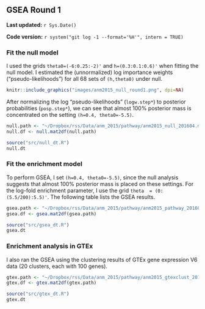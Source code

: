 ## GSEA Round 1 {#anm2015-1}

**Last updated:** `r Sys.Date()`

**Code version:** `r system("git log -1 --format='%H'", intern = TRUE)`

### Fit the null model

I used the grids `theta0=(-6:0.25:-2)'` and `h=(0.3:0.1:0.6)'` when fitting the null model. I estimated the (unnormalized) log importance weights ("pseudo-likelihoods") for all 68 sets of `(h,theta0)` under null. 

```r
knitr::include_graphics("images/anm2015_null_round1.png", dpi=NA)
```

After normalizing the log "pseudo-likelihoods" (`logw.step*`) to posterior probabilities (`posp.step*`), we can see that almost 100% posterior mass is concentrated on the setting `(h=0.4, theta0=-5.5)`.
```r
null.path <- "~/Dropbox/rss/Data/anm_2015/pathway/anm2015_null_201604.mat"
null.df <- null.mat2df(null.path)
```

```r
source("src/null_dt.R")
null.dt
```

### Fit the enrichment model

To perform GSEA, I set `(h=0.4, theta0=-5.5)`, since the null analysis suggests that almost 100% posterior mass is placed on these settings. For the log-fold enrichment parameter, I use the grid `theta  = (0:(5.5/200):5.5)'`. The following table lists the GSEA results. 
```r
gsea.path <- "~/Dropbox/rss/Data/anm_2015/pathway/anm2015_pathway_201604.mat"
gsea.df <- gsea.mat2df(gsea.path) 
```

```r
source("src/gsea_dt.R")
gsea.dt
```

### Enrichment analysis in GTEx

I also ran the GSEA using the clustering results of GTEx gene expression V6 data (20 clusters, each with 100 genes).
```r
gtex.path <- "~/Dropbox/rss/Data/anm_2015/pathway/anm2015_gtexclust_201604.mat"
gtex.df <- gtex.mat2df(gtex.path) 
```

```r
source("src/gtex_dt.R")
gtex.dt
```


